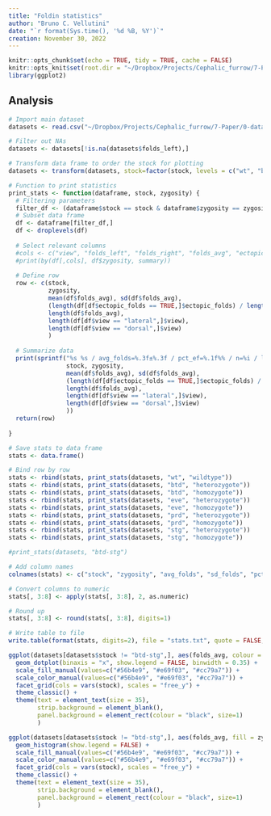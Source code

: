 ```yaml
---
title: "Foldin statistics"
author: "Bruno C. Vellutini"
date: "`r format(Sys.time(), '%d %B, %Y')`"
creation: November 30, 2022
---
```


```r
knitr::opts_chunk$set(echo = TRUE, tidy = TRUE, cache = FALSE)
knitr::opts_knit$set(root.dir = "~/Dropbox/Projects/Cephalic_furrow/7-Paper/1-analyses/fold-stats")
library(ggplot2)
```

## Analysis

```r
# Import main dataset
datasets <- read.csv("~/Dropbox/Projects/Cephalic_furrow/7-Paper/0-data/datasets.csv", stringsAsFactors=TRUE)

# Filter out NAs
datasets <- datasets[!is.na(datasets$folds_left),]

# Transform data frame to order the stock for plotting
datasets <- transform(datasets, stock=factor(stock, levels = c("wt", "btd", "eve", "prd", "stg", "btd-stg")))

# Function to print statistics
print_stats <- function(dataframe, stock, zygosity) {
  # Filtering parameters
  filter_df <- (dataframe$stock == stock & dataframe$zygosity == zygosity)
  # Subset data frame
  df <- dataframe[filter_df,]
  df <- droplevels(df)
  
  # Select relevant columns
  #cols <- c("view", "folds_left", "folds_right", "folds_avg", "ectopic_folds")
  #print(by(df[,cols], df$zygosity, summary))
  
  # Define row
  row <- c(stock,
           zygosity,
           mean(df$folds_avg), sd(df$folds_avg),
           (length(df[df$ectopic_folds == TRUE,]$ectopic_folds) / length(df$folds_avg)) * 100,
           length(df$folds_avg),
           length(df[df$view == "lateral",]$view),
           length(df[df$view == "dorsal",]$view)
           )
  
  # Summarize data
  print(sprintf("%s %s / avg_folds=%.3f±%.3f / pct_ef=%.1f%% / n=%i / lat=%i / dor=%i",
                stock, zygosity,
                mean(df$folds_avg), sd(df$folds_avg),
                (length(df[df$ectopic_folds == TRUE,]$ectopic_folds) / length(df$folds_avg)) * 100,
                length(df$folds_avg),
                length(df[df$view == "lateral",]$view),
                length(df[df$view == "dorsal",]$view)
                ))
  return(row)
  
}

# Save stats to data frame
stats <- data.frame()

# Bind row by row
stats <- rbind(stats, print_stats(datasets, "wt", "wildtype"))
stats <- rbind(stats, print_stats(datasets, "btd", "heterozygote"))
stats <- rbind(stats, print_stats(datasets, "btd", "homozygote"))
stats <- rbind(stats, print_stats(datasets, "eve", "heterozygote"))
stats <- rbind(stats, print_stats(datasets, "eve", "homozygote"))
stats <- rbind(stats, print_stats(datasets, "prd", "heterozygote"))
stats <- rbind(stats, print_stats(datasets, "prd", "homozygote"))
stats <- rbind(stats, print_stats(datasets, "stg", "heterozygote"))
stats <- rbind(stats, print_stats(datasets, "stg", "homozygote"))

#print_stats(datasets, "btd-stg")

# Add column names
colnames(stats) <- c("stock", "zygosity", "avg_folds", "sd_folds", "pct_ef", "n", "lateral", "dorsal")

# Convert columns to numeric
stats[, 3:8] <- apply(stats[, 3:8], 2, as.numeric)

# Round up
stats[, 3:8] <- round(stats[, 3:8], digits=1)

# Write table to file
write.table(format(stats, digits=2), file = "stats.txt", quote = FALSE, row.names = FALSE, sep = "\t")
```

```r
ggplot(datasets[datasets$stock != "btd-stg",], aes(folds_avg, colour = zygosity, fill = zygosity)) +
  geom_dotplot(binaxis = "x", show.legend = FALSE, binwidth = 0.35) +
  scale_fill_manual(values=c("#56b4e9", "#e69f03", "#cc79a7")) +
  scale_color_manual(values=c("#56b4e9", "#e69f03", "#cc79a7")) +
  facet_grid(cols = vars(stock), scales = "free_y") +
  theme_classic() +
  theme(text = element_text(size = 35),
        strip.background = element_blank(),
        panel.background = element_rect(colour = "black", size=1)
        )

ggplot(datasets[datasets$stock != "btd-stg",], aes(folds_avg, fill = zygosity)) +
  geom_histogram(show.legend = FALSE) +
  scale_fill_manual(values=c("#56b4e9", "#e69f03", "#cc79a7")) +
  scale_color_manual(values=c("#56b4e9", "#e69f03", "#cc79a7")) +
  facet_grid(cols = vars(stock), scales = "free_y") +
  theme_classic() +
  theme(text = element_text(size = 35),
        strip.background = element_blank(),
        panel.background = element_rect(colour = "black", size=1)
        )
```